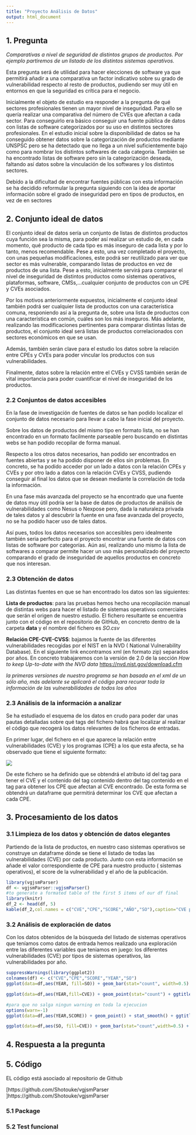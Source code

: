 ```yaml
---
title: "Proyecto Análisis de Datos"
output: html_document
---
```


## 1. Pregunta

*Comparativas a nivel de seguridad de distintos grupos de productos. Por ejemplo partiremos de un listado de los distintos sistemas operativos.*

Esta pregunta será de utilidad para hacer elecciones de software ya que permitirá añadir a una comparativa un factor indicativo sobre su grado de vulnerabilidad respecto al resto de productos, pudiendo ser muy útil en entornos en que la seguridad es crítica para el negocio.

Inicialmente el objeto de estudio era responder a la pregunta de qué sectores profesionales tienen un mayor nivel de inseguridad. Para ello se quería realizar una comparativa del número de CVEs que afectan a cada sector. Para conseguirlo era básico conseguir una fuente pública de datos con listas de software categorizados por su uso en distintos sectores profesionales. En el estudio inicial sobre la disponibilidad de datos se ha conseguido obtener datos sobre la categorización de productos mediante UNSPSC pero se ha detectado que no llega a un nivel suficientemente bajo como para nombrar los distintos softwares de cada categoria. También se ha encontrado listas de software pero sin la categorización deseada, faltando así datos sobre la vinculación de los softwares y los distintos sectores. 

Debído a la dificultad de encontrar fuentes públicas con esta información se ha decidido reformular la pregunta siguiendo con la idea de aportar información sobre el grado de inseguridad pero en tipos de productos, en vez de en sectores

## 2. Conjunto ideal de datos

El conjunto ideal de datos sería un conjunto de listas de distintos productos cuya función sea la misma, para poder así realizar un estudio de, en cada momento, qué producto de cada tipo es más inseguro de cada lista y por lo tanto, menos recomendable. Pese a esto, una vez completado el proyecto, con unas pequeñas modificaciones, este podrá ser reutilizado para ver que sector es más vulnerable, comparando listas de productos en vez de productos de una lista. Pese a esto, inicialmente servirá para comparar el nivel de inseguridad de distintos productos como sistemas operativos, plataformas, software, CMSs,...cualquier conjunto de productos con un CPE y CVEs asociados.

Por los motivos anteriormente expuestos, inicialmente el conjunto ideal también podrá ser cualquier lista de productos con una característica comuna, responiendo así a la pregunta de, sobre una lista de productos con una característica en común, cuáles son los más inseguros. Más adelante, realizando las modificaciones pertinentes para comparar distintas listas de productos, el conjunto ideal será listas de productos correlacionados con sectores económicos en que se usan.

Además, también serán clave para el estudio los datos sobre la relación entre CPEs y CVEs para poder vincular los productos con sus vulnerabilidades.

Finalmente, datos sobre la relación entre el CVEs y CVSS también serán de vital importancia para poder cuantificar el nivel de inseguridad de los productos.

### 2.2 Conjuntos de datos accesibles

En la fase de investigación de fuentes de datos se han podido localizar el conjunto de datos necesario para llevar a cabo la fase inicial del proyecto.

Sobre los datos de productos del mismo tipo en formato lista, no se han encontrado en un formato facilmente parseable pero buscando en distintas webs se han podido recopilar de forma manual.

Respecto a los otros datos necesarios, han podido ser encontrados en fuentes abiertas y se ha podido disponer de ellos sin problemas. En concreto, se ha podido acceder por un lado a datos con la relación CPEs y CVEs y por otro lado a datos con la relación CVEs y CVSS, pudiendo conseguir al final los datos que se desean mediante la correlación de toda la información.

En una fase más avanzada del proyecto se ha encontrado que una fuente de datos muy útil podría ser la base de datos de productos de análisis de vulnerabilidades como Nesus o Nexpose pero, dada la naturaleza privada de tales datos y al descubrir la fuente en una fase avanzada del proyecto, no se ha podido hacer uso de tales datos.

Así pues, todos los datos necesarios son accesibles pero idealmente también seria perfecto para el proyecto encontrar una fuente de datos con listas de software por categorías. Aún así, realizando uno mismo la lista de softwares a comparar permite hacer un uso más personalizado del proyecto comparando el grado de inseguridad de aquellos productos en concreto que nos interesan.

### 2.3 Obtención de datos

Las distintas fuentes en que se han encontrado los datos son las siguientes:

**Lista de productos**: para las pruebas hemos hecho una recopilación manual de distintas webs para hacer el listado de sistemas operativos comerciales que serán el origen de nuestro estudio. El fichero resultante se encuentra junto con el código en el repositorio de GitHub, en concreto dentro de la carpeta **data** y el nombre del fichero es *SO.csv*

**Relación CPE-CVE-CVSS**: bajamos la fuente de las diferentes vulnerabilidades recogidas por el NIST en la NVD ( National Vulnerability Database). En el siguiente link encontramos xml (en formato zip) separados por años. En concreto trabajaremos con la versión de 2.0 de la sección *How to keep Up-to-date with the NVD data* [https://nvd.nist.gov/download.cfm ](https://nvd.nist.gov/download.cfm ) 

*la primeras versiones de nuestro programa se han basada en el xml de un sólo año, más adelante se aplicará el código para recurar toda la información de las vulnerabilidades de todos los años*

### 2.3 Análisis de la información a analizar

Se ha estudiado el esquema de los datos en crudo para poder dar unas pautas detalladas sobre qué tags del fichero habrá que localizar al realizar el código que recogerá los datos relevantes de los ficheros de entradas. 

En primer lugar, del fichero en el que aparece la relación entre vulnerabilidades (CVE) y los programas (CPE) a los que esta afecta, se ha observado que tiene el siguiente formato:

<img src="../inst/extdata/info_cve_xml.png" />

De este fichero se ha definido que se obtendrá el atributo id del tag <entry> para tener el CVE y el contenido del tag <vuln:product> contenido dentro del tag <vuln:vulnerable-software-list> contenido en el tag <entry> para obtener los CPE que afectan al CVE encontrado. De esta forma se obtendrá un dataframe que permitirá determinar los CVE que afectan a cada CPE.

## 3. Procesamiento de los datos

### 3.1 Limpieza de los datos y obtención de datos elegantes

Partiendo de la lista de productos, en nuestro caso sistemas operativos se construye un dataframe dónde se tiene el listado de todas las vulnerabilidades (CVE) por cada producto. Junto con esta información se añade el valor correspondiente de CPE para nuestro producto ( sistemas operativos), el score de la vulnerabilidad y el año de la publicación.

```r
library(vgjsmParser)
df <- vgjsmParser::vgjsmParser()
#to generate a formated table of the first 5 items of our df final
library(knitr)
df_2 <- head(df, 5)
kable(df_2,col.names = c("CVE","CPE","SCORE","AÑO","SO"),caption="CVE parseado por codigos CPE según SO")
```

### 3.2 Análisis de exploración de datos

Con los datos obtenidos de la búsqueda del listado de sistemas operativos que teníamos como datos de entrada hemos realizado una exploración entre las diferentes variables que teniamos en juego: los diferentes vulnerabilidades (CVE) por tipos de sistemas operativos, las vulnerabilidades por año.

```r
suppressWarnings(library(ggplot2))
colnames(df) <- c("CVE","CPE","SCORE","YEAR","SO")
ggplot(data=df,aes(YEAR, fill=SO)) + geom_bar(stat="count", width=0.5) + ggtitle("Número de vulnerabilidades de SO al año")

```

```r
ggplot(data=df,aes(YEAR,fill=CVE)) + geom_point(stat="count") + ggtitle("Número de vulnerabilidades por año") + labs(x="YEAR",y="NUM CVE") + theme(legend.position="none")
```

```r
#para que no salga ningun warning en toda la ejecucion
options(warn=-1)
ggplot(data=df,aes(YEAR,SCORE)) + geom_point() + stat_smooth() + ggtitle("Riesgo medio por año") + labs(x="YEAR",y="SCORE") + theme(legend.position="none")

```

```r
ggplot(data=df,aes(SO, fill=CVE)) + geom_bar(stat="count",width=0.5) + theme(legend.position="none") + labs(x="SO",y="NUM CVE") + ggtitle("Número de vulnerabilidades en total en todos los años del estudio y por SO") 
```

## 4. Respuesta a la pregunta


## 5. Código

EL código está asociado al repositorio de Github 

[https://github.com/Shotouke/vgjsmParser ]https://github.com/Shotouke/vgjsmParser 

### 5.1 Package

### 5.2 Test funcional
